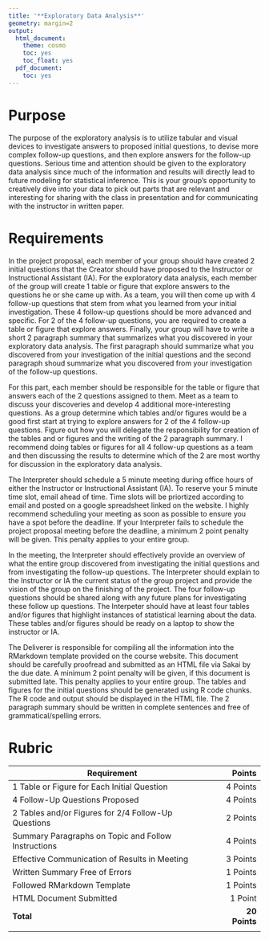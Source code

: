 ```yaml
---
title: '**Exploratory Data Analysis**'
geometry: margin=2
output:
  html_document:
    theme: cosmo
    toc: yes
    toc_float: yes
  pdf_document:
    toc: yes
---
```


<style type="text/css">
.main-container {
  max-width: 300px;
  margin-left: auto;
  margin-right: auto;
}
</style>

# **Purpose**

The purpose of the exploratory analysis is to utilize tabular and visual devices to investigate answers to proposed initial questions, to devise more complex follow-up questions, and then explore answers for the follow-up questions. Serious time and attention should be given to the exploratory data analysis since much of the information and results will directly lead to future modeling for statistical inference. This is your group's opportunity to creatively dive into your data to pick out parts that are relevant and interesting for sharing with the class in presentation and for communicating with the instructor in written paper.

# **Requirements**

In the project proposal, each member of your group should have created 2 initial questions that the Creator should have proposed to the Instructor or Instructional Assistant (IA). For the exploratory data analysis, each member of the group will create 1 table or figure that explore answers to the questions he or she came up with. As a team, you will then come up with 4 follow-up questions that stem from what you learned from your initial investigation. These 4 follow-up questions should be more advanced and specific. For 2 of the 4 follow-up questions, you are required to create a table or figure that explore answers. Finally, your group will have to write a short 2 paragraph summary that summarizes what you discovered in your exploratory data analysis. The first paragraph should summarize what you discovered from your investigation of the initial questions and the second paragraph shoud summarize what you discovered from your investigation of the follow-up questions. 

For this part, each member should be responsible for the table or figure that answers each of the 2 questions assigned to them. Meet as a team to discuss your discoveries and develop 4 additional more-interesting questions. As a group determine which tables and/or figures would be a good first start at trying to explore answers for 2 of the 4 follow-up questions. Figure out how you will delegate the responsibility for creation of the tables and or figures and the writing of the 2 paragraph summary. I recommend doing tables or figures for all 4 follow-up questions as a team and then discussing the results to determine which of the 2 are most worthy for discussion in the exploratory data analysis.

The Interpreter should schedule a 5 minute meeting during office hours of either the Instructor or Instructional Assistant (IA). To reserve your 5 minute time slot, email ahead of time. Time slots will be priortized according to email and posted on a google spreadsheet linked on the website. I highly recommend scheduling your meeting as soon as possible to ensure you have a spot before the deadline. If your Interpreter fails to schedule the project proposal meeting before the deadline, a minimum 2 point penalty will be given. This penalty applies to your entire group.

In the meeting, the Interpreter should effectively provide an overview of what the entire group discovered from investigating the initial questions and from investigating the follow-up questions. The Interpreter should explain to the Instructor or IA the current status of the group project and provide the vision of the group on the finishing of the project. The four follow-up questions should be shared along with any future plans for investigating these follow up questions. The Interpeter should have at least four tables and/or figures that highlight instances of statistical learning about the data. These tables and/or figures should be ready on a laptop to show the instructor or IA.

The Deliverer is responsible for compiling all the information into the RMarkdown template provided on the course website. This document should be carefully proofread and submitted as an HTML file via Sakai by the due date. A minimum 2 point penalty will be given, if this document is submitted late. This penalty applies to your entire group. The tables and figures for the initial questions should be generated using R code chunks. The R code and output should be displayed in the HTML file. The 2 paragraph summary should be written in complete sentences and free of grammatical/spelling errors.

# **Rubric**

|Requirement|Points|
|-------|------:|
|1 Table or Figure for Each Initial Question|4 Points|
|4 Follow-Up Questions Proposed|4 Points|
|2 Tables and/or Figures for 2/4 Follow-Up Questions|2 Points|
|Summary Paragraphs on Topic and Follow Instructions|4 Points|
|Effective Communication of Results in Meeting|3 Points|
|Written Summary Free of Errors|1 Points|
|Followed RMarkdown Template|1 Points|
|HTML Document Submitted|1 Point|
|**Total**|**20 Points**|
|||

